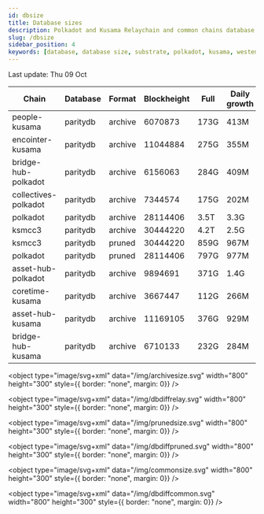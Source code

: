 ```yaml
---
id: dbsize
title: Database sizes
description: Polkadot and Kusama Relaychain and common chains database sizes
slug: /dbsize
sidebar_position: 4
keywords: [database, database size, substrate, polkadot, kusama, westend]
---
```



Last update: Thu 09 Oct

| Chain    | Database   | Format | Blockheight | Full         | Daily growth |
| ------------------------| ----------- | -------- | ------- | ---------- | ----- | 
| people-kusama | paritydb | archive | 6070873 | 173G | 413M |
| encointer-kusama | paritydb | archive | 11044884 | 275G | 355M |
| bridge-hub-polkadot | paritydb | archive | 6156063 | 284G | 409M |
| collectives-polkadot | paritydb | archive | 7344574 | 175G | 202M |
| polkadot | paritydb | archive | 28114406 | 3.5T | 3.3G |
| ksmcc3 | paritydb | archive | 30444220 | 4.2T | 2.5G |
| ksmcc3 | paritydb | pruned | 30444220 | 859G | 967M |
| polkadot | paritydb | pruned | 28114406 | 797G | 977M |
| asset-hub-polkadot | paritydb | archive | 9894691 | 371G | 1.4G |
| coretime-kusama | paritydb | archive | 3667447 | 112G | 266M |
| asset-hub-kusama | paritydb | archive | 11169105 | 376G | 929M |
| bridge-hub-kusama | paritydb | archive | 6710133 | 232G | 284M |
<object type="image/svg+xml" data="/img/archivesize.svg" width="800" height="300" style={{ border: "none", margin: 0}} />

<object type="image/svg+xml" data="/img/dbdiffrelay.svg" width="800" height="300" style={{ border: "none", margin: 0}} />

<object type="image/svg+xml" data="/img/prunedsize.svg" width="800" height="300" style={{ border: "none", margin: 0}} />

<object type="image/svg+xml" data="/img/dbdiffpruned.svg" width="800" height="300" style={{ border: "none", margin: 0}} />

<object type="image/svg+xml" data="/img/commonsize.svg" width="800" height="300" style={{ border: "none", margin: 0}} />

<object type="image/svg+xml" data="/img/dbdiffcommon.svg" width="800" height="300" style={{ border: "none", margin: 0}} />
